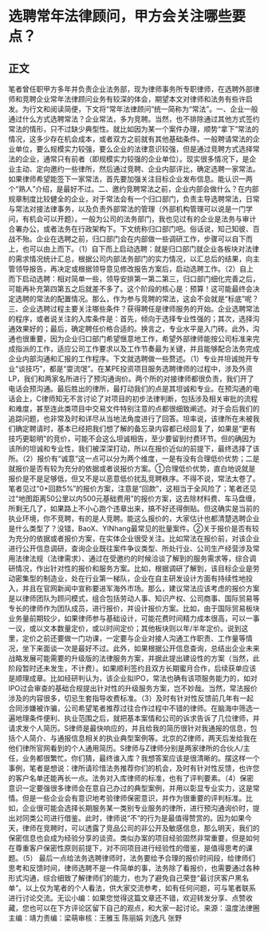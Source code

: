 # 选聘常年法律顾问，甲方会关注哪些要点？
## 正文
笔者曾任职甲方多年并负责企业法务部，现为律师事务所专职律师，在选聘外部律师和竞聘企业常年法律顾问业务有较深的体会，期望本文对律师和法务有些许启发。为行文和阅读简便，下文将“常年法律顾问”统一简称为“常法”。一、企业一般通过什么方式选聘常法？企业常法，多为竞聘。当然，也不排除通过其他方式签约常法的情形，只不过缺少典型性。就比如因为某一个案件办理，顺势“拿下”常法的情况，这多少存在机会成本，或者双方之前就有其他基础条件。一般聘请常法的企业单位，要么规模实力较强，要么企业的法律意识较强，但是通过竞聘方式选择常法的企业，通常只有前者（即规模实力较强的企业单位）。现实很多情况下，是企业主动、定向邀约一些律所，然后通过竞聘、企业内部评比，确定选聘一家常法。如果律师希望能签下一家常法，首先要加强关注目标企业发布信息。能认识一两个“熟人”介绍，是最好不过。二、邀约竞聘常法之前，企业内部会做什么？在内部规章制度比较健全的企业，对于常法会有一个归口部门，负责主导选聘常法，日常与常法对接法律事务，以及负责外部常法的管理（外部机构管理可以说是一门学问，有机会可以开题）。一般为公司的法务部门，我也见过有的企业是法务与审计合署办公，或者法务在行政架构下。下文统称归口部门吧。俗话说，知己知彼、百战不殆。企业在选聘之前，归口部门会在内部做一些调研工作，步骤可以自下而上，也可以由上而下。（1）自下而上启动选聘：就是归口部门就企业各板块对法律的需求情况统计汇总，根据公司内部法务部门的实力情况，以汇总后的结果，向主管领导报告，再决定或根据领导意见修改报告方案后，启动选聘工作。（2）自上而下启动选聘：相对简单一些，领导安排第一第二第三，归口部门细化完善之后，可能再补充第四第五之后就差不多了。这个阶段的核心是：预算！这可能最终会决定选聘的常法的配置情况。那么，作为参与竞聘的常法，这会不会就是“标底”呢？三、企业选聘过程主要关注哪些条件？获得聘任是律师服务的开始。企业选聘常法的程序，或者说关注的入库条件是：首先，倾向于选择专业性强的；其次，选择沟通效果好的；最后，确定聘任价格合适的。换言之，专业水平是入门砖。此外，沟通也很重要，因为企业归口部门希望惬意地工作，希望外部律师能按公司标准来完成指派的工作，适应公司工作要求以及工作节奏最为关键，并且能够配合法务完成企业内部沟通和汇报的工作程序。下文就选聘做一些赘述。（1）专业并坦诚抛开专业“谈技巧”，都是“耍流氓”。在某PE投资项目服务选聘律师的过程中，涉及外资LP，我们和两家名所进行了预沟通询价。两个所的对接律师都很负责，我们开了电话会预沟通。最后胜出的律所，最打动我们的点是其坦诚和专业。在预沟通的电话会上，C律师知无不言讨论了对项目的初步法律判断，包括涉及相关审批的流程和难度，甚至连此类项目中交易文件特别注意的点都很细致阐述。对于会后我们的追踪问题，也非常及时和详尽从当地法角度进行了回答。坦率说，该律所在未被我们确定聘请时，基本已经把我们想了解的备忘录内容都已经回复了，如果是“更有技巧更聪明”的竞价，可能不会这么坦诚相告，至少要留到付费环节。但的确因为该所的坦诚和专业性，我们被深深打动，所以在报价近似的前提下，最终选择了该所。（2）报价有“诚意”这一点可以分为两个维度，一是有没有合理低价优势；二是就报价是否有较为充分的依据或者说报价方案。①合理低价优势，直白地说就是报价是不是足够低，但又不是以恶意低价扰乱竞聘秩序。不得不说，常法太卷了。笔者见过“0+回款5%”的报价方案，注意是“回款”，这相当于全风险了；笔者还见过“地图距离50公里以内500元基础费用”的报价方案，这去除材料费、车马盘缠，所剩无几了，如果路上不小心跑个违章出来，搞不好还得倒贴。但这确实是当前的执业环境，你不竞聘，有的是人竞聘。能这么报价的，大家估计也都清楚选聘企业是什么类型了？没错，BaoX、YINhang最常见的批量案件。②关于报价是否有较为充分的依据或者报价方案，在实体企业很受关注。比如常法在报价前，对该企业进行公开信息调研，查询企业既往案件争议类型、所处行业、公司生产经营涉及常用法律法规（法律需求）、通过在受邀约的时候洽谈了解到的服务需求等，综合调研情况，作出针对性的报价和服务方案。比如，根据调研了解到，该目标企业是劳动密集型的制造业，处在行业第一梯队，企业在自主研发设计方面有持续性地投入，并且在官网新闻中宣称要进军海外市场。那么，建议常法应该考虑的报价方案是以律师团队为顾问模式，组合包括劳动人事、知识产权、公司商事、国际贸易等专长的律师作为团队成员，进行报价，并设计报价方案。比如，由于国际贸易板块业务量前期较少，如果律师参与基础设计，可能花费时间精力成本很高，可以一事一议，或以文本数量定价，或以时间定价；其他板块则以年/半年定价。说到这里，定价之前还要做一门功课，一定要与企业对接人沟通工作职责、工作量等情况，坐下来面谈一次是最好不过。此外，如果根据公开信息查询，总结出企业未来战略发展可能需要的升级版的法律服务方案，并据此提出建设性的方案（当然，此阶段暂时还未发生，不计费）。如果顺利签约且双方长期蜜月合作，后续获单应该是顺理成章。比如经研判认为，该企业拟IPO，常法也确有该项服务能力的，如对IPO过会审查的基础合规提出针对性的升级服务方案，岂不妙哉。当然，常法报价涉及的内容很多，切忌生套指导收费标准。（3）及时有针对性反馈前几年有一起合同涉嫌被诈骗，公司希望笔者推荐过往合作过程中不错的律师。在脑海中筛选一遍地理条件便利、执业范围之后，就把基本案情和公司的诉求告诉了几位律师，并请求发个人简历。S律师是最快响应的，并且给我的简历很针对我通报的信息，包括个人简介、与通报信息相关的执业典型案例等。北京的Z律师，两天后发给我在他们律所官网看到的个人通用简历。S律师与Z律师分别是两家律所的合伙人/主任，业务都很繁忙。你们猜，最终谁入库？我想答案应该是很清晰的。摆这样一个事例，笔者是想说：律所请珍惜法务推荐你们的机会，及时有针对性反馈，也许您的客户名单还能再长一点。法务对入库律师的标准，也有了评判要素。（4）保密意识一定要强很多律师会在意自己办过的典型案例，并用以彰显专业实力，这是常情。但是一些企业会有意识地考验律师保密意识，并作为很重要的评判标准。比如，企业很可能会选择长期服务某一类别专业服务的律所，进行预沟通询价时，提出对同类公司进行借鉴。此时，律师说“不”的行为是最值得赞赏的。因为如果今天，律师在竞聘时，可以透露了竞品公司的非公开及敏感信息，那么明天，我们的保密信息也会成为经验分享的谈资。类似办案的项目经验固然非常重要，但是如何在尊重客户保密性原则前提下，对不同项目进行经验性的借鉴，是值得思考的课题。（5） 最后一点给法务选聘律师时，法务要给予合理的报价时间段，给律师们思考和反馈时间，律师选聘不是一件简单的事，法务除了看报价，也需要通过各种形式沟通，综合细致了解律师们的能力，也为了避免自己荣登“最讨厌客户黑名单”。以上仅为笔者的个人看法，供大家交流参考，如有任何问题，可与笔者联系进行讨论交流。无讼小编：如果您觉得这篇文章还不错，欢迎转发分享、点赞收藏，您也可以在下方评论区留下自己的观点，和大家一起讨论。来源：温度法律圈主编：靖力责编：梁萌审核：王雅玉 陈丽娟 刘逸凡 张野